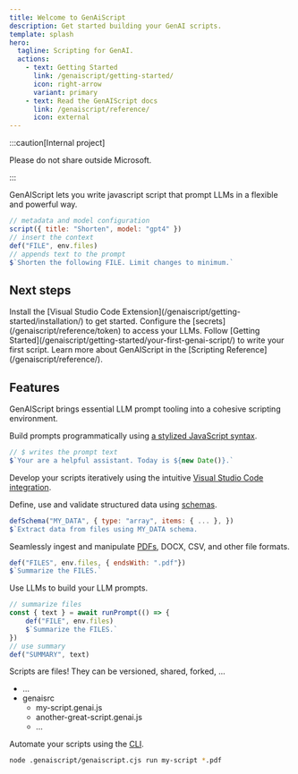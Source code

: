 ```yaml
---
title: Welcome to GenAiScript
description: Get started building your GenAI scripts.
template: splash
hero:
  tagline: Scripting for GenAI.
  actions:
    - text: Getting Started
      link: /genaiscript/getting-started/
      icon: right-arrow
      variant: primary
    - text: Read the GenAIScript docs
      link: /genaiscript/reference/
      icon: external
---
```



:::caution[Internal project]

Please do not share outside Microsoft.

:::

GenAIScript lets you write javascript script that prompt LLMs in a flexible and powerful way.

```js wrap
// metadata and model configuration
script({ title: "Shorten", model: "gpt4" })
// insert the context 
def("FILE", env.files)
// appends text to the prompt
$`Shorten the following FILE. Limit changes to minimum.`
```

## Next steps

<CardGrid stagger>
	<Card title="Install the extension" icon="puzzle">
		Install the [Visual Studio Code Extension](/genaiscript/getting-started/installation/)
		to get started.
	</Card>
	<Card title="Configure your LLMs" icon="setting">
		Configure the [secrets](/genaiscript/reference/token) to access your LLMs.
	</Card>
	<Card title="Write your first script" icon="pencil">
		Follow [Getting Started](/genaiscript/getting-started/your-first-genai-script/) to write your first script.
	</Card>
	<Card title="Read the docs" icon="open-book">
		Learn more about GenAIScript in the [Scripting Reference](/genaiscript/reference/).
	</Card>
</CardGrid>

## Features

GenAIScript brings essential LLM prompt tooling into a cohesive scripting environment.

<CardGrid>

<Card title="Stylized Javascript" icon="seti:javascript">

Build prompts programmatically using [a stylized JavaScript syntax](/genaiscript/reference/scripts/).

```js
// $ writes the prompt text
$`Your are a helpful assistant. Today is ${new Date()}.`
```

</Card>

<Card title="Fast Development Loop" icon="rocket">

Develop your scripts iteratively using the intuitive [Visual Studio Code integration](/genaiscript/reference/vscode).

</Card>

<Card title="Data Schemas" icon="list-format">

Define, use and validate structured data using [schemas](/genaiscript/reference/scripts/schemas).

```js
defSchema("MY_DATA", { type: "array", items: { ... }, })
$`Extract data from files using MY_DATA schema.
```

</Card>

<Card title="Ingest PDFs, DOCX, CSV, .." icon="seti:pdf">

Seamlessly ingest and manipulate [PDFs](/genaiscript/reference/scripts/pdfs), DOCX, CSV, and other file formats.

```js
def("FILES", env.files, { endsWith: ".pdf"})
$`Summarize the FILES.`
```

</Card>

<Card title="LLM Composition" icon="external">

Use LLMs to build your LLM prompts.

```js
// summarize files
const { text } = await runPrompt(() => {
    def("FILE", env.files)
	$`Summarize the FILES.`
})
// use summary
def("SUMMARY", text)
```

</Card>

<Card title="Reuse and Share Scripts" icon="star">

Scripts are files! They can be versioned, shared, forked, ...

<FileTree>

- …
- genaisrc
  - my-script.genai.js
  - another-great-script.genai.js
  - …


</FileTree>

</Card>

<Card title="Automate" icon="github">

Automate your scripts using the [CLI](/genaiscript/reference/cli).

```bash frame="none"
node .genaiscript/genaiscript.cjs run my-script *.pdf
```

</Card>


</CardGrid>